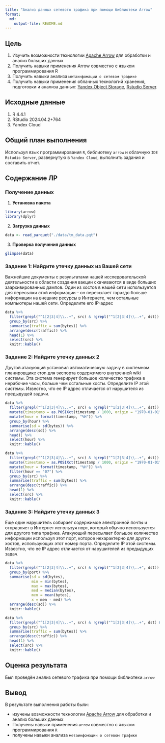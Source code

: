 ```yaml
---
title: "Анализ данных сетевого трафика при помощи библиотеки Arrow"
format: 
  md:
    output-file: README.md
---
```


## Цель

1. Изучить возможности технологии [Apache Arrow](https://arrow.apache.org/) для обработки и анализ больших данных
2. Получить навыки применения Arrow совместно с языком программирования R
3. Получить навыки анализа `метаинфомации о сетевом трафике`
4. Получить навыки применения облачных технологий хранения, подготовки и анализа данных: [Yandex Object Storage](https://yandex.cloud/ru/docs/storage/), [Rstudio Server](https://posit.co/products/open-source/rstudio-server/).

## ️Исходные данные

1.  R 4.4.1
2.  RStudio 2024.04.2+764
3.  Yandex Cloud

## ️Общий план выполнения

Используя язык программирования `R`, библиотеку `arrow` и облачную `IDE Rstudio Server`, развернутую в `Yandex Cloud`, выполнить задания и составить отчет.

## Содержание ЛР

### Получение данных

1. **Установка пакета**

```R
library(arrow)
library(dplyr)
```

2. **Загрузка данных**

```R
data <- read_parquet("./data/tm_data.pqt")
```

3. **Проверка получения данных**

```R
glimpse(data)
```

### Задание 1: Найдите утечку данных из Вашей сети

Важнейшие документы с результатами нашей исследовательской деятельности в области создания вакцин скачиваются в виде больших заархивированных дампов. Один из хостов в нашей сети используется для пересылки этой информации – он пересылает гораздо больше информации на внешние ресурсы в Интернете, чем остальные компьютеры нашей сети. Определите его IP-адрес

```R
data %>% 
  filter(grepl("^1[2|3|4]\\..+", src) & !grepl("^1[2|3|4]\\..+", dst)) %>%
  group_by(src) %>%
  summarise(traffic = sum(bytes)) %>%
  arrange(desc(traffic)) %>%
  head(1) %>%
  select(src) %>%
  knitr::kable()
```
    
### Задание 2: Найдите утечку данных 2

Другой атакующий установил автоматическую задачу в системном планировщике cron для экспорта содержимого внутренней wiki системы. Эта система генерирует большое количество трафика в нерабочие часы, больше чем остальные хосты. Определите IP этой системы. Известно, что ее IP адрес отличается от нарушителя из предыдущей задачи.

```R
data %>%
  filter(grepl("^1[2|3|4]\\..+", src) & !grepl("^1[2|3|4]\\..+", dst)) %>%
  mutate(timestamp = as.POSIXct(timestamp / 1000, origin = "1970-01-01", tz = "UTC")) %>%
  mutate(hour = format(timestamp, "%H")) %>%
  group_by(hour) %>%
  summarise(sd = sd(bytes)) %>%
  arrange(desc(sd)) %>%
  head() %>%
  select(hour) %>%
  knitr::kable()
```

```R
data %>%
  filter(grepl("^1[2|3|4]\\..+", src) & !grepl("^1[2|3|4]\\..+", dst)) %>%
  mutate(timestamp = as.POSIXct(timestamp / 1000, origin = "1970-01-01", tz = "UTC")) %>%
  mutate(hour = format(timestamp, "%H")) %>%
  filter(hour == "07") %>%
  group_by(src) %>%
  summarise(traffic = sum(bytes)) %>%
  arrange(desc(traffic)) %>%
  head(1) %>%
  select(src) %>%
  knitr::kable() 
```

### Задание 3: Найдите утечку данных 3

Еще один нарушитель собирает содержимое электронной почты и отправляет в Интернет используя порт, который обычно используется для другого типа трафика. Атакующий пересылает большое количество информации используя этот порт, которое нехарактерно для других хостов, использующих этот номер порта. Определите IP этой системы. Известно, что ее IP адрес отличается от нарушителей из предыдущих задач.

```R
data %>%
  filter(grepl("^1[2|3|4]\\..+", src) & !grepl("^1[2|3|4]\\..+", dst)) %>%
  group_by(port) %>%
  summarise(sd = sd(bytes),
            min = min(bytes),
            max = max(bytes),
            med = median(bytes),
            men = mean(bytes),
            x = men - med) %>%
  arrange(desc(sd)) %>%
  knitr::kable()
```

```R
data %>%
  filter(grepl("^1[2|3|4]\\..+", src) & !grepl("^1[2|3|4]\\..+", dst) & port==124) %>%
  group_by(src) %>%
  summarise(traffic = sum(bytes)) %>%
  arrange(desc(traffic)) %>%
  head(1) %>%
  select(src) %>%
  knitr::kable()
```
    
## ️Оценка результата

Был проведён анализ сетевого трафика при помощи библиотеки `arrow`

## ️Вывод

В результате выполнения работы были:

+ изучены возможности технологии [Apache Arrow](https://arrow.apache.org/) для обработки и анализ больших данных
+ Получены навыки применения `arrow` совместно с языком программирования `R`
+ получены навыки анализа `метаинфомации о сетевом трафике`